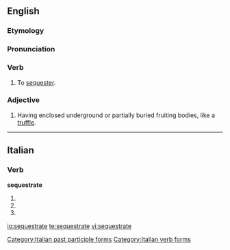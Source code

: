 ==English==

===Etymology===
{{rfe}}

===Pronunciation===
{{rfp}}

===Verb===
{{en-verb|sequestrat|ing}}

# To [[sequester]].

===Adjective===
{{en-adj|-}}

# {{mycology}} Having enclosed underground or partially buried fruiting bodies, like a [[truffle]].

----

==Italian==

===Verb===
'''sequestrate'''

# {{form of|[[second-person|Second-person]] [[plural]] [[present tense]]|sequestrare|lang=Italian}}
# {{form of|Second-person plural [[imperative]]|sequestrare|lang=Italian}}
# {{form of|[[feminine|Feminine]] plural|sequestrato}}

[[Category:Italian past participle forms]]
[[Category:Italian verb forms]]

[[io:sequestrate]]
[[te:sequestrate]]
[[vi:sequestrate]]